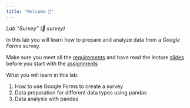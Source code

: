 ```yaml
---
title: "Welcome 👋"
---
```


*Lab "Survey" (📁 survey)* 

In this lab you will learn how to prepare and analyze data from a *Google Forms* survey.

::: {.callout-important}
Make sure you meet all the [requirements](/requirements.qmd) and have read the lecture [slides](/slide.qmd) before you start with the [assignments](/assignments.qmd) 
:::

What you will learn in this lab:

1. How to use Google Forms to create a survey
2. Data preparation for different data types using pandas
3. Data analysis with pandas
